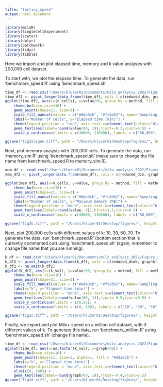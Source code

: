 ```yaml
---
title: "testing_speed"
output: html_document
---
```


```r
library(miloR)
library(SingleCellExperiment)
library(scater)
library(dplyr)
library(patchwork)
library(tidyr)
library(tibble)
```

Here we import and plot elapsed time, memory and k value analyses with 200,000 cell dataset.

To start with, we plot the elapsed time. To generate the data, run 'benchmark_speed.R' using 'benchmark_speed.sh'

```r
time_df <- read.csv("/Users/kluzer01/Documents/milo_analysis_2022/Figure_2/time_df.csv")
time.df2 <- pivot_longer(data.frame(time_df), cols = c(reduced_dim, graph), names_to = "method")
ggplot(time.df2, aes(x=(n_cells), y=value/60, group_by = method, fill = method)) +
    theme_bw(base_size=16) +
    geom_point(shape=21, size=3) +
    scale_fill_manual(values = c("#8da0cb", "#fc8d62"), name="Sampling scheme", labels = c("Graph", "Reduced dim")) +
    labs(x="Number of cells", y="Elapsed time (min)") +
    theme(legend.position = "top", axis.text.x=element_text(colour="black"), axis.text.y=element_text(colour="black")) +
    geom_text(aes(label=round(value/60, 1)),hjust=-0.3,vjust=0.5) +
    scale_x_continuous(limits = c(30000, 210000), labels = c("50,000", "100,000", "150,000", "200,000"), breaks = c(50000, 100000, 150000, 200000))

ggsave("fig2alegen.tiff", path = "/Users/kluzer01/Desktop/figures/", height = 4, width = 7, device='tiff', dpi=700)
```

Next, plot memory analysis with 200,000 cells. To generate the data, run 'memory_sim.R' using 'benchmark_speed.sh' (make sure to change the file name from benchmark_speed.R to memory_sim.R).

```r
mem_df <- read.csv("/Users/kluzer01/Documents/milo_analysis_2022/Figure_2/mem.df")
mem_df2 <- pivot_longer(data.frame(mem_df), cols = c(reduced_dim, graph), names_to = "method")

ggplot(mem_df2, aes(x=n_cells, y=value, group_by = method, fill = method)) +
    theme_bw(base_size=16) +
    geom_point(shape=21, size=3) +
    scale_fill_manual(values = c("#8da0cb", "#fc8d62"), name="Sampling scheme", labels = c("Graph", "Reduced dim")) +
    labs(x="Number of cells", y="Maximum memory (MB)") +
    theme(legend.position = "none", axis.text.x=element_text(colour="black"), axis.text.y=element_text(colour="black")) +
    geom_text(aes(label=round(value, 0)),hjust=1.3,vjust=0.5) +
    scale_x_continuous(limits = c(30000, 210000), labels = c("50,000", "100,000", "150,000", "200,000"), breaks = c(50000, 100000, 150000, 200000))

ggsave("fig2b.tiff", path = "/Users/kluzer01/Desktop/figures/", height = 4, width = 4.5, device='tiff', dpi=700)
```


Next, plot 200,000 cells with different values of k: 10, 30, 50, 70.
To generate the data, run 'benchmark_speed.R' (bottom section that is currently commented out) using 'benchmark_speed.sh' (again, remember to change file name that you are running).

```r
k_df <- read.csv("/Users/kluzer01/Documents/milo_analysis_2022/Figure_2/k_df3.csv")
k_df2 <- pivot_longer(data.frame(k_df), cols = c(reduced_dimk, graphk), names_to = "method")
k_df2 <- na.omit(k_df2)
ggplot(k_df2, aes(x=(k_val), y=value/60, group_by = method, fill = method)) +
    theme_bw(base_size=16) +
    geom_point(shape=21, size=3) +
    scale_fill_manual(values = c("#8da0cb", "#fc8d62"), name="Sampling scheme", labels = c("Graph", "Reduced dim")) +
    labs(x="k", y="Elapsed time (min)") +
    theme(legend.position = "none", axis.text.x=element_text(colour="black"), axis.text.y=element_text(colour="black")) +
    geom_text(aes(label=round(value/60, 1)),hjust=-0.5,vjust=0.5) +
    scale_y_continuous(limits = c(0,65)) +
    scale_x_continuous(limits = c(0, 100), labels = c("10", "30", "50", "70", "90"), breaks = c(10, 30, 50, 70, 90))

ggsave("fig2c.tiff", path = "/Users/kluzer01/Desktop/figures/", height = 4, width = 4.5, device='tiff', dpi=700)
```

Finally, we import and plot Milo+ speed on a million cell dataset, with 3 different values of k.
To generate this data, run 'benchmark_million.R' using 'benchmark_speed.sh' (change file name).

```r
time_df <- read_csv("/Users/kluzer01/Documents/milo_analysis_2022/Figure_2/time_millioncells.csv")
ggplot(time_df, aes(x=as.factor(k_val), y=graph/60)) +
    theme_bw(base_size=16) +
    geom_point(shape=21, size=3, alpha=1, fill = "#8da0cb") +
    labs(x="k", y="Elapsed time (min)") +
    theme(legend.position = "none", axis.text.x=element_text(colour="black"), axis.text.y=element_text(colour="black")) +
    ylim(c(0, 100)) +
    geom_text(aes(label=round(graph/60, 1)),hjust=-0.4,vjust=0.5) 
ggsave("fig2d.tiff", path = "/Users/kluzer01/Desktop/figures/", height = 4, width = 4.5, device='tiff', dpi=700)
```


